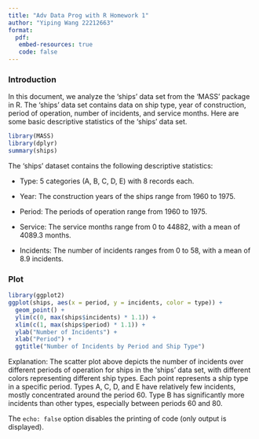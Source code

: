 ```yaml
---
title: "Adv Data Prog with R Homework 1"
author: "Yiping Wang 22212663"
format: 
  pdf:
   embed-resources: true
   code: false
---
```


### Introduction

In this document, we analyze the 'ships' data set from the 'MASS' package in R. The 'ships' data set contains data on ship type, year of construction, period of operation, number of incidents, and service months. Here are some basic descriptive statistics of the 'ships' data set.

```r
library(MASS)
library(dplyr)
summary(ships)
```

The 'ships' dataset contains the following descriptive statistics:

-   Type: 5 categories (A, B, C, D, E) with 8 records each.

-   Year: The construction years of the ships range from 1960 to 1975.

-   Period: The periods of operation range from 1960 to 1975.

-   Service: The service months range from 0 to 44882, with a mean of 4089.3 months.

-   Incidents: The number of incidents ranges from 0 to 58, with a mean of 8.9 incidents.

### Plot

```r
library(ggplot2)
ggplot(ships, aes(x = period, y = incidents, color = type)) +
  geom_point() +
  ylim(c(0, max(ships$incidents) * 1.1)) + 
  xlim(c(1, max(ships$period) * 1.1)) + 
  ylab("Number of Incidents") + 
  xlab("Period") +
  ggtitle("Number of Incidents by Period and Ship Type")
```

Explanation: The scatter plot above depicts the number of incidents over different periods of operation for ships in the 'ships' data set, with different colors representing different ship types. Each point represents a ship type in a specific period. Types A, C, D, and E have relatively few incidents, mostly concentrated around the period 60. Type B has significantly more incidents than other types, especially between periods 60 and 80.

The `echo: false` option disables the printing of code (only output is displayed).
